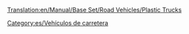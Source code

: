 [[Translation:en/Manual/Base Set/Road Vehicles/Plastic Trucks]]

{{es/Vehículo de carretera|nombre    = Camión de plástico MightyMover
  |imagen    =en/MightyMover plastic.png|precio    = 9.596 € (4.798 £)
  |velocidad = 48 km/h
  |coste     = 842 € (421 £)
  |diseño    = 1935
  |duración  = 15
  |capacidad = 17.000 litros de plástico
}}
{{es/Vehículo de carretera|nombre    = Camión de plástico Powernaught
  |imagen    =en/Powernaught plastic.png|precio    = 12.058 € (6.029 £)
  |velocidad = 88 km/h
  |coste     = 1.574 € (787 £)
  |diseño    = 1977
  |duración  = 15
  |capacidad = 19.000 litros de plástico
}}
{{es/Vehículo de carretera|nombre    = Camión de plástico Wizzowow
  |imagen    =en/Wizzowow plastic.png|precio    = 12.878 € (6.439 £)
  |velocidad = 112 km/h
  |coste     = 2.250 € (1.125 £)
  |diseño    = 2011
  |duración  = 15
  |capacidad = 22.000 litros de plástico
}}

[[Category:es/Vehículos de carretera]]